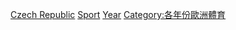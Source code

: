 {{Cat main|捷克體育}}

[[Category:各年份各國體育|Czech Republic]]
[[Category:依年份劃分的捷克|Sport]]
[[Category:捷克體育|Year]]
[[Category:各年份歐洲體育|Category:各年份歐洲體育]]